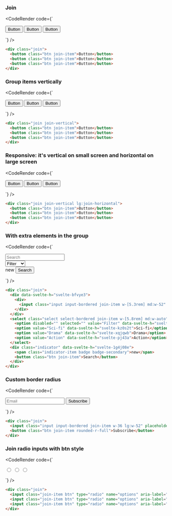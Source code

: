 
### Join

<CodeRender code={`
<div class="join">
  <button class="btn join-item">Button</button>
  <button class="btn join-item">Button</button>
  <button class="btn join-item">Button</button>
</div>

`} />
  
```html
<div class="join">
  <button class="btn join-item">Button</button>
  <button class="btn join-item">Button</button>
  <button class="btn join-item">Button</button>
</div>

```
### Group items vertically

<CodeRender code={`
<div class="join join-vertical">
  <button class="btn join-item">Button</button>
  <button class="btn join-item">Button</button>
  <button class="btn join-item">Button</button>
</div>

`} />
  
```html
<div class="join join-vertical">
  <button class="btn join-item">Button</button>
  <button class="btn join-item">Button</button>
  <button class="btn join-item">Button</button>
</div>

```
### Responsive: it's vertical on small screen and horizontal on large screen

<CodeRender code={`
<div class="join join-vertical lg:join-horizontal">
  <button class="btn join-item">Button</button>
  <button class="btn join-item">Button</button>
  <button class="btn join-item">Button</button>
</div>

`} />
  
```html
<div class="join join-vertical lg:join-horizontal">
  <button class="btn join-item">Button</button>
  <button class="btn join-item">Button</button>
  <button class="btn join-item">Button</button>
</div>

```
### With extra elements in the group

<CodeRender code={`
<div class="join">
  <div data-svelte-h="svelte-bfvye3">
    <div>
      <input class="input input-bordered join-item w-[5.3rem] md:w-52" placeholder="Search" />
    </div>
  </div>
  <select class="select select-bordered join-item w-[5.8rem] md:w-auto">
    <option disabled="" selected="" value="Filter" data-svelte-h="svelte-1fcdbg5">Filter</option>
    <option value="Sci-fi" data-svelte-h="svelte-kz0s2t">Sci-fi</option>
    <option value="Drama" data-svelte-h="svelte-xqjqwb">Drama</option>
    <option value="Action" data-svelte-h="svelte-pj43a">Action</option>
  </select>
  <div class="indicator" data-svelte-h="svelte-1g4j08e">
    <span class="indicator-item badge badge-secondary">new</span>
    <button class="btn join-item">Search</button>
  </div>
</div>

`} />
  
```html
<div class="join">
  <div data-svelte-h="svelte-bfvye3">
    <div>
      <input class="input input-bordered join-item w-[5.3rem] md:w-52" placeholder="Search" />
    </div>
  </div>
  <select class="select select-bordered join-item w-[5.8rem] md:w-auto">
    <option disabled="" selected="" value="Filter" data-svelte-h="svelte-1fcdbg5">Filter</option>
    <option value="Sci-fi" data-svelte-h="svelte-kz0s2t">Sci-fi</option>
    <option value="Drama" data-svelte-h="svelte-xqjqwb">Drama</option>
    <option value="Action" data-svelte-h="svelte-pj43a">Action</option>
  </select>
  <div class="indicator" data-svelte-h="svelte-1g4j08e">
    <span class="indicator-item badge badge-secondary">new</span>
    <button class="btn join-item">Search</button>
  </div>
</div>

```
### Custom border radius

<CodeRender code={`
<div class="join">
  <input class="input input-bordered join-item w-36 lg:w-52" placeholder="Email" />
  <button class="btn join-item rounded-r-full">Subscribe</button>
</div>

`} />
  
```html
<div class="join">
  <input class="input input-bordered join-item w-36 lg:w-52" placeholder="Email" />
  <button class="btn join-item rounded-r-full">Subscribe</button>
</div>

```
### Join radio inputs with btn style

<CodeRender code={`
<div class="join">
  <input class="join-item btn" type="radio" name="options" aria-label="Radio 1" />
  <input class="join-item btn" type="radio" name="options" aria-label="Radio 2" />
  <input class="join-item btn" type="radio" name="options" aria-label="Radio 3" />
</div>

`} />
  
```html
<div class="join">
  <input class="join-item btn" type="radio" name="options" aria-label="Radio 1" />
  <input class="join-item btn" type="radio" name="options" aria-label="Radio 2" />
  <input class="join-item btn" type="radio" name="options" aria-label="Radio 3" />
</div>

```   

    
